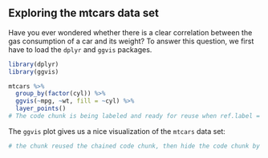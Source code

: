 ## Exploring the mtcars data set

Have you ever wondered whether there is a clear correlation between the gas consumption of a car and its weight?
To answer this question, we first have to load the `dplyr` and `ggvis` packages. 

```r
library(dplyr)
library(ggvis)
```

```r
mtcars %>%
  group_by(factor(cyl)) %>%
  ggvis(~mpg, ~wt, fill = ~cyl) %>%
  layer_points()
# The code chunk is being labeled and ready for reuse when ref.label = 'chained' referred to this code chunk.
```


The `ggvis` plot gives us a nice visualization of the `mtcars` data set:
  
```r
# the chunk reused the chained code chunk, then hide the code chunk by using echo = FALSE
```
